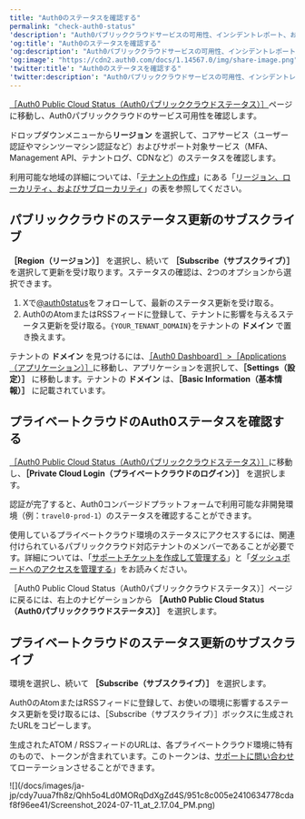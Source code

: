 ```yaml
---
title: "Auth0のステータスを確認する"
permalink: "check-auth0-status"
'description': "Auth0パブリッククラウドサービスの可用性、インシデントレポート、および過去の稼働時間レポートの確認方法について説明します。"
'og:title': "Auth0のステータスを確認する"
'og:description': "Auth0パブリッククラウドサービスの可用性、インシデントレポート、および過去の稼働時間レポートの確認方法について説明します。"
'og:image': "https://cdn2.auth0.com/docs/1.14567.0/img/share-image.png"
'twitter:title': "Auth0のステータスを確認する"
'twitter:description': "Auth0パブリッククラウドサービスの可用性、インシデントレポート、および過去の稼働時間レポートの確認方法について説明します。"
---
```


[［Auth0 Public Cloud Status（Auth0パブリッククラウドステータス）］](https://status.auth0.com)ページに移動し、Auth0パブリッククラウドのサービス可用性を確認します。

ドロップダウンメニューから**リージョン** を選択して、コアサービス（ユーザー認証やマシンツーマシン認証など）およびサポート対象サービス（<Tooltip data-tooltip-id="react-containers-DefinitionTooltip-0" href="/docs/ja-jp/glossary?term=multifactor-authentication" tip="多要素認証（MFA）: ユーザー名とパスワードに加えて、SMS経由のコードなどの要素を使用するユーザー認証プロセス。" cta="用語集の表示">MFA</Tooltip>、<Tooltip data-tooltip-id="react-containers-DefinitionTooltip-0" href="/docs/ja-jp/glossary?term=management-api" tip="Management API: 顧客が管理タスクを実行できるようにするための製品。" cta="用語集の表示">Management API</Tooltip>、テナントログ、CDNなど）のステータスを確認します。

利用可能な地域の詳細については、「[テナントの作成](/docs/ja-jp/get-started/auth0-overview/create-tenants)」にある「[リージョン、ローカリティ、およびサブローカリティ](https://auth0.com/docs/get-started/auth0-overview/create-tenants#region-locality-and-sub-locality)」の表を参照してください。

## パブリッククラウドのステータス更新のサブスクライブ

**［Region（リージョン）］** を選択し、続いて **［Subscribe（サブスクライブ）］** を選択して更新を受け取ります。ステータスの確認は、2つのオプションから選択できます。

1. Xで[@auth0status](https://twitter.com/auth0status)をフォローして、最新のステータス更新を受け取る。
2. Auth0のAtomまたはRSSフィードに登録して、テナントに影響を与えるステータス更新を受け取る。`{YOUR_TENANT_DOMAIN}`をテナントの **ドメイン** で置き換えます。

テナントの **ドメイン** を見つけるには、[［Auth0 Dashboard］>［Applications（アプリケーション）］](https://manage.auth0.com/dashboard/#/applications)に移動し、アプリケーションを選択して、**［Settings（設定）］** に移動します。テナントの **ドメイン** は、**［Basic Information（基本情報）］** に記載されています。

## プライベートクラウドのAuth0ステータスを確認する

[［Auth0 Public Cloud Status（Auth0パブリッククラウドステータス）］](https://status.auth0.com)に移動し、**［Private Cloud Login（プライベートクラウドのログイン）］** を選択します。

認証が完了すると、Auth0コンバージドプラットフォームで利用可能な非開発環境（例：`travel0-prod-1`）のステータスを確認することができます。

<Callout icon="file-lines" color="#0EA5E9" iconType="regular">

使用しているプライベートクラウド環境のステータスにアクセスするには、関連付けられているパブリッククラウド対応テナントのメンバーであることが必要です。詳細については、「[サポートチケットを作成して管理する](/docs/ja-jp/troubleshoot/customer-support/open-and-manage-support-tickets)」と「[ダッシュボードへのアクセスを管理する](/docs/ja-jp/get-started/manage-dashboard-access)」をお読みください。

</Callout>

［Auth0 Public Cloud Status（Auth0パブリッククラウドステータス）］ページに戻るには、右上のナビゲーションから **［Auth0 Public Cloud Status（Auth0パブリッククラウドステータス）］** を選択します。

## プライベートクラウドのステータス更新のサブスクライブ

環境を選択し、続いて **［Subscribe（サブスクライブ）］** を選択します。

Auth0のAtomまたはRSSフィードに登録して、お使いの環境に影響するステータス更新を受け取るには、［Subscribe（サブスクライブ）］ボックスに生成されたURLをコピーします。

<Callout icon="file-lines" color="#0EA5E9" iconType="regular">

生成されたATOM / RSSフィードのURLは、各プライベートクラウド環境に特有のもので、トークンが含まれています。このトークンは、[サポートに問い合わせ](https://support.auth0.com/)てローテーションさせることができます。

</Callout>

<Frame>![](/docs/images/ja-jp/cdy7uua7fh8z/Qhh5o4Ld0MORqDdXgZd4S/951c8c005e2410634778cdaf8f96ee41/Screenshot_2024-07-11_at_2.17.04_PM.png)</Frame>


